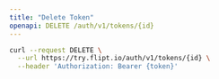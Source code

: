 ```yaml
---
title: "Delete Token"
openapi: DELETE /auth/v1/tokens/{id}
---
```


<RequestExample>

```bash
curl --request DELETE \
  --url https://try.flipt.io/auth/v1/tokens/{id} \
  --header 'Authorization: Bearer {token}'
```

</RequestExample>
